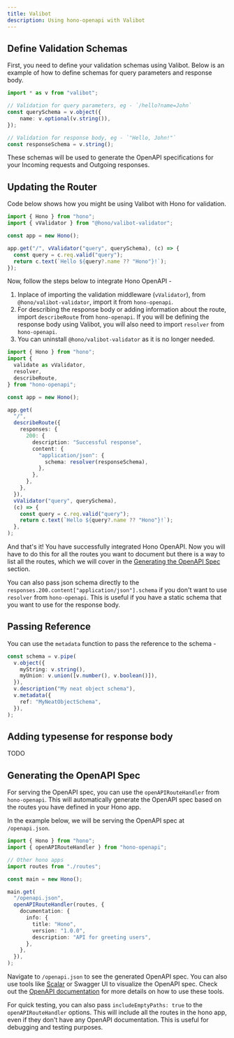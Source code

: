 ```yaml
---
title: Valibot
description: Using hono-openapi with Valibot
---
```


## Define Validation Schemas

First, you need to define your validation schemas using Valibot. Below is an example of how to define schemas for query parameters and response body.

```ts
import * as v from "valibot";

// Validation for query parameters, eg - `/hello?name=John`
const querySchema = v.object({
    name: v.optional(v.string()),
});

// Validation for response body, eg - `"Hello, John!"`
const responseSchema = v.string();
```

These schemas will be used to generate the OpenAPI specifications for your Incoming requests and Outgoing responses.

## Updating the Router

Code below shows how you might be using Valibot with Hono for validation.

```ts
import { Hono } from "hono";
import { vValidator } from "@hono/valibot-validator";

const app = new Hono();

app.get("/", vValidator("query", querySchema), (c) => {
  const query = c.req.valid("query");
  return c.text(`Hello ${query?.name ?? "Hono"}!`);
});
```

Now, follow the steps below to integrate Hono OpenAPI -

1. Inplace of importing the validation middleware (`vValidator`), from `@hono/valibot-validator`, import it from `hono-openapi`.
2. For describing the response body or adding information about the route, import `describeRoute` from `hono-openapi`. If you will be defining the response body using Valibot, you will also need to import `resolver` from `hono-openapi`.
3. You can uninstall `@hono/valibot-validator` as it is no longer needed.

```ts
import { Hono } from "hono";
import {
  validate as vValidator,
  resolver,
  describeRoute,
} from "hono-openapi";

const app = new Hono();

app.get(
  "/",
  describeRoute({
    responses: {
      200: {
        description: "Successful response",
        content: {
          "application/json": {
            schema: resolver(responseSchema),
          },
        },
      },
    },
  }),
  vValidator("query", querySchema),
  (c) => {
    const query = c.req.valid("query");
    return c.text(`Hello ${query?.name ?? "Hono"}!`);
  },
);
```

And that's it! You have successfully integrated Hono OpenAPI. Now you will have to do this for all the routes you want to document but there is a way to list all the routes, which we will cover in the [Generating the OpenAPI Spec](#generating-the-openapi-spec) section.

You can also pass json schema directly to the `responses.200.content["application/json"].schema` if you don't want to use `resolver` from `hono-openapi`. This is useful if you have a static schema that you want to use for the response body.

## Passing Reference

You can use the `metadata` function to pass the reference to the schema -

```ts
const schema = v.pipe(
  v.object({
    myString: v.string(),
    myUnion: v.union([v.number(), v.boolean()]),
  }),
  v.description("My neat object schema"),
  v.metadata({
    ref: "MyNeatObjectSchema",
  }),
);
```

## Adding typesense for response body

TODO

## Generating the OpenAPI Spec

For serving the OpenAPI spec, you can use the `openAPIRouteHandler` from `hono-openapi`. This will automatically generate the OpenAPI spec based on the routes you have defined in your Hono app.

In the example below, we will be serving the OpenAPI spec at `/openapi.json`.

```ts
import { Hono } from "hono";
import { openAPIRouteHandler } from "hono-openapi";

// Other hono apps
import routes from "./routes";

const main = new Hono();

main.get(
  "/openapi.json",
  openAPIRouteHandler(routes, {
    documentation: {
      info: {
        title: "Hono",
        version: "1.0.0",
        description: "API for greeting users",
      },
    },
  }),
);
```

Navigate to `/openapi.json` to see the generated OpenAPI spec. You can also use tools like [Scalar](https://scalar.com/) or Swagger UI to visualize the OpenAPI spec. Check out the [OpenAPI documentation](/docs/openapi/ui) for more details on how to use these tools.

For quick testing, you can also pass `includeEmptyPaths: true` to the `openAPIRouteHandler` options. This will include all the routes in the hono app, even if they don't have any OpenAPI documentation. This is useful for debugging and testing purposes.